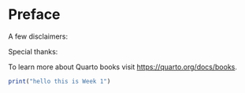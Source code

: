 # Preface {.unnumbered}

A few disclaimers:

Special thanks:

To learn more about Quarto books visit <https://quarto.org/docs/books>.

```r
print("hello this is Week 1")
```
